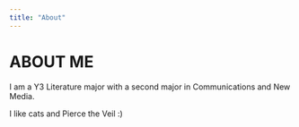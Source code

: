```yaml
---
title: "About"
---
```


# ABOUT ME

I am a Y3 Literature major with a second major in Communications and New Media.

I like cats and Pierce the Veil :)
